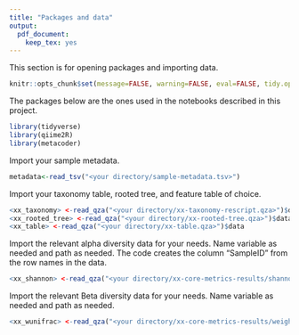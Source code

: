 ```yaml
---
title: "Packages and data"
output: 
  pdf_document: 
    keep_tex: yes
---
```


This section is for opening packages and importing data.


```r
knitr::opts_chunk$set(message=FALSE, warning=FALSE, eval=FALSE, tidy.opts=list(width.cutoff=20), tidy=TRUE, wrap=TRUE)

```


The packages below are the ones used in the notebooks described in this project. 

```r
library(tidyverse)
library(qiime2R)
library(metacoder)

```

Import your sample metadata.
```r
metadata<-read_tsv("<your directory/sample-metadata.tsv>")
```

Import your taxonomy table, rooted tree, and feature table of choice.
```r
<xx_taxonomy> <-read_qza("<your directory/xx-taxonomy-rescript.qza>")$data
<xx_rooted_tree> <-read_qza("<your directory/xx-rooted-tree.qza>")$data
<xx_table> <-read_qza("<your directory/xx-table.qza>")$data
```

Import the relevant alpha diversity data for your needs. Name variable as needed and path as needed. The code creates the column "SampleID" from the row names in the data.
```r
<xx_shannon> <-read_qza("<your directory/xx-core-metrics-results/shannon_vector.qza>")$data %>% rownames_to_column("SampleID")
```

Import the relevant Beta diversity data for your needs. Name variable as needed and path as needed. 
```r
<xx_wunifrac> <-read_qza("<your directory/xx-core-metrics-results/weighted_unifrac_pcoa_results.qza>")
```

